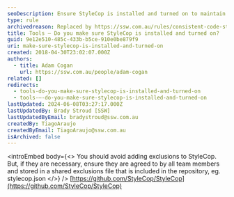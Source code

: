 ```yaml
---
seoDescription: Ensure StyleCop is installed and turned on to maintain consistent code style across your project.
type: rule
archivedreason: Replaced by https://ssw.com.au/rules/consistent-code-style
title: Tools – Do you make sure StyleCop is installed and turned on?
guid: 9e12e510-485c-433b-b5ce-910e0be879f9
uri: make-sure-stylecop-is-installed-and-turned-on
created: 2018-04-30T23:02:07.000Z
authors:
  - title: Adam Cogan
    url: https://ssw.com.au/people/adam-cogan
related: []
redirects:
  - tools-do-you-make-sure-stylecop-is-installed-and-turned-on
  - tools-–-do-you-make-sure-stylecop-is-installed-and-turned-on
lastUpdated: 2024-06-08T03:27:17.000Z
lastUpdatedBy: Brady Stroud [SSW]
lastUpdatedByEmail: bradystroud@ssw.com.au
createdBy: TiagoAraujo
createdByEmail: TiagoAraujo@ssw.com.au
isArchived: false
---
```


<introEmbed
  body={<>
You should avoid adding exclusions to StyleCop. But, if they are necessary, ensure they are agreed to by all team members and stored in a shared exclusions file that is included in the repository, eg. stylecop.json
  </>}
/>
[https://github.com/StyleCop/StyleCop](https://github.com/StyleCop/StyleCop)
